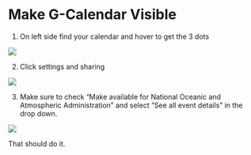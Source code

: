 # Make G-Calendar Visible {#sec-calendar}
1.	On left side find your calendar and hover to get the 3 dots

![](_img/_gcalendar/pic1.png)

2.	Click settings and sharing

![](_img/_gcalendar/pic2.png)
 
3.	Make sure to check “Make available for National Oceanic and Atmospheric Administration” and select “See all event details” in the drop down.

![](_img/_gcalendar/pic3.png)

 
That should do it.
